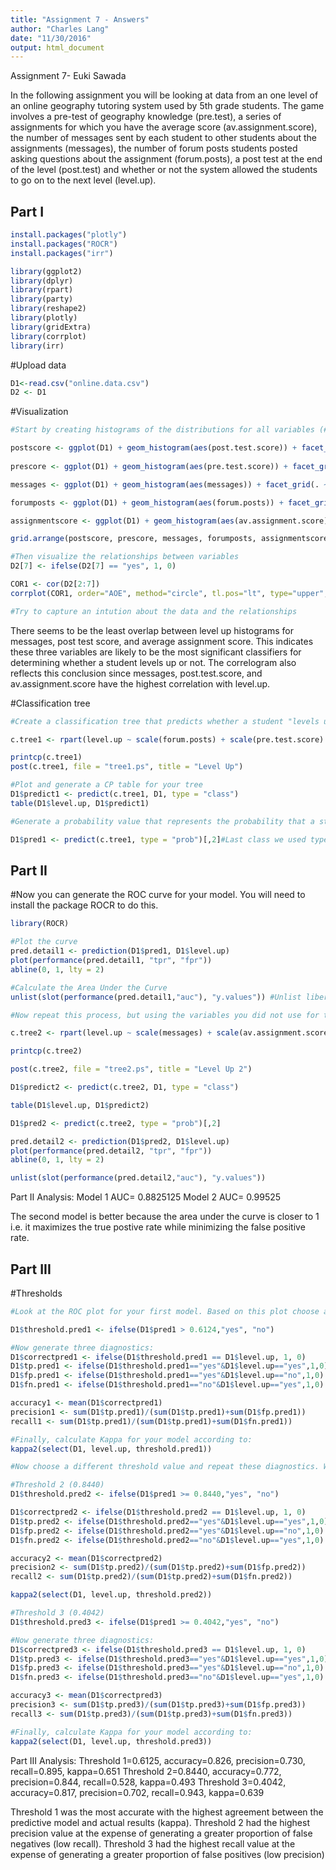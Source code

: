 ```yaml
---
title: "Assignment 7 - Answers"
author: "Charles Lang"
date: "11/30/2016"
output: html_document
---
```

Assignment 7- Euki Sawada

In the following assignment you will be looking at data from an one level of an online geography tutoring system used by 5th grade students. The game involves a pre-test of geography knowledge (pre.test), a series of assignments for which you have the average score (av.assignment.score),  the number of messages sent by each student to other students about the assignments (messages), the number of forum posts students posted asking questions about the assignment (forum.posts), a post test at the end of the level (post.test) and whether or not the system allowed the students to go on to the next level (level.up).  

## Part I
```r
install.packages("plotly")
install.packages("ROCR")
install.packages("irr")
```


```r
library(ggplot2)
library(dplyr)
library(rpart)
library(party)
library(reshape2)
library(plotly)
library(gridExtra)
library(corrplot)
library(irr)
```

#Upload data
```r
D1<-read.csv("online.data.csv")
D2 <- D1
```

#Visualization 
```r
#Start by creating histograms of the distributions for all variables (#HINT: look up "facet" in the ggplot documentation)

postscore <- ggplot(D1) + geom_histogram(aes(post.test.score)) + facet_grid(. ~ level.up)
  
prescore <- ggplot(D1) + geom_histogram(aes(pre.test.score)) + facet_grid(. ~ level.up)

messages <- ggplot(D1) + geom_histogram(aes(messages)) + facet_grid(. ~ level.up)

forumposts <- ggplot(D1) + geom_histogram(aes(forum.posts)) + facet_grid(. ~ level.up)

assignmentscore <- ggplot(D1) + geom_histogram(aes(av.assignment.score)) + facet_grid(. ~ level.up)

grid.arrange(postscore, prescore, messages, forumposts, assignmentscore)

#Then visualize the relationships between variables
D2[7] <- ifelse(D2[7] == "yes", 1, 0)

COR1 <- cor(D2[2:7])
corrplot(COR1, order="AOE", method="circle", tl.pos="lt", type="upper", tl.col="black", tl.cex=0.6, tl.srt=45, addCoef.col="black", addCoefasPercent = TRUE, sig.level=0.50, insig = "blank", main = "Online Data")

#Try to capture an intution about the data and the relationships
```
There seems to be the least overlap between level up histograms for messages, post test score, and average assignment score. This indicates these three variables are likely to be the most significant classifiers for determining whether a student levels up or not. The correlogram also reflects this conclusion since messages, post.test.score, and av.assignment.score have the highest correlation with level.up.

#Classification tree
```r
#Create a classification tree that predicts whether a student "levels up" in the online course using three variables of your choice (As we did last time, set all controls to their minimums)

c.tree1 <- rpart(level.up ~ scale(forum.posts) + scale(pre.test.score) + scale(messages), method="class", data=D1)

printcp(c.tree1)
post(c.tree1, file = "tree1.ps", title = "Level Up")

#Plot and generate a CP table for your tree 
D1$predict1 <- predict(c.tree1, D1, type = "class")
table(D1$level.up, D1$predict1)

#Generate a probability value that represents the probability that a student levels up based your classification tree 

D1$pred1 <- predict(c.tree1, type = "prob")[,2]#Last class we used type = "class" which predicted the classification for us, this time we are using type = "prob" to see the probability that our classififcation is based on.
```
## Part II
#Now you can generate the ROC curve for your model. You will need to install the package ROCR to do this.
```r
library(ROCR)

#Plot the curve
pred.detail1 <- prediction(D1$pred1, D1$level.up) 
plot(performance(pred.detail1, "tpr", "fpr"))
abline(0, 1, lty = 2)

#Calculate the Area Under the Curve
unlist(slot(performance(pred.detail1,"auc"), "y.values")) #Unlist liberates the AUC value from the "performance" object created by ROCR

#Now repeat this process, but using the variables you did not use for the previous model and compare the plots & results of your two models. Which one do you think was the better model? Why?

c.tree2 <- rpart(level.up ~ scale(messages) + scale(av.assignment.score), method="class", data=D1)

printcp(c.tree2)

post(c.tree2, file = "tree2.ps", title = "Level Up 2")

D1$predict2 <- predict(c.tree2, D1, type = "class")

table(D1$level.up, D1$predict2)

D1$pred2 <- predict(c.tree2, type = "prob")[,2]

pred.detail2 <- prediction(D1$pred2, D1$level.up) 
plot(performance(pred.detail2, "tpr", "fpr"))
abline(0, 1, lty = 2)

unlist(slot(performance(pred.detail2,"auc"), "y.values"))
```
Part II Analysis: 
Model 1 AUC= 0.8825125
Model 2 AUC= 0.99525 

The second model is better because the area under the curve is closer to 1 i.e. it maximizes the true postive rate while minimizing the false positive rate.

## Part III
#Thresholds
```r
#Look at the ROC plot for your first model. Based on this plot choose a probability threshold that balances capturing the most correct predictions against false positives. Then generate a new variable in your data set that classifies each student according to your chosen threshold.

D1$threshold.pred1 <- ifelse(D1$pred1 > 0.6124,"yes", "no")

#Now generate three diagnostics:
D1$correctpred1 <- ifelse(D1$threshold.pred1 == D1$level.up, 1, 0)
D1$tp.pred1 <- ifelse(D1$threshold.pred1=="yes"&D1$level.up=="yes",1,0)
D1$fp.pred1 <- ifelse(D1$threshold.pred1=="yes"&D1$level.up=="no",1,0)
D1$fn.pred1 <- ifelse(D1$threshold.pred1=="no"&D1$level.up=="yes",1,0)

accuracy1 <- mean(D1$correctpred1)
precision1 <- sum(D1$tp.pred1)/(sum(D1$tp.pred1)+sum(D1$fp.pred1))
recall1 <- sum(D1$tp.pred1)/(sum(D1$tp.pred1)+sum(D1$fn.pred1))

#Finally, calculate Kappa for your model according to:
kappa2(select(D1, level.up, threshold.pred1))

#Now choose a different threshold value and repeat these diagnostics. What conclusions can you draw about your two thresholds?

#Threshold 2 (0.8440)
D1$threshold.pred2 <- ifelse(D1$pred1 >= 0.8440,"yes", "no")

D1$correctpred2 <- ifelse(D1$threshold.pred2 == D1$level.up, 1, 0)
D1$tp.pred2 <- ifelse(D1$threshold.pred2=="yes"&D1$level.up=="yes",1,0)
D1$fp.pred2 <- ifelse(D1$threshold.pred2=="yes"&D1$level.up=="no",1,0)
D1$fn.pred2 <- ifelse(D1$threshold.pred2=="no"&D1$level.up=="yes",1,0)

accuracy2 <- mean(D1$correctpred2)
precision2 <- sum(D1$tp.pred2)/(sum(D1$tp.pred2)+sum(D1$fp.pred2))
recall2 <- sum(D1$tp.pred2)/(sum(D1$tp.pred2)+sum(D1$fn.pred2))

kappa2(select(D1, level.up, threshold.pred2))

#Threshold 3 (0.4042)
D1$threshold.pred3 <- ifelse(D1$pred1 >= 0.4042,"yes", "no")

#Now generate three diagnostics:
D1$correctpred3 <- ifelse(D1$threshold.pred3 == D1$level.up, 1, 0)
D1$tp.pred3 <- ifelse(D1$threshold.pred3=="yes"&D1$level.up=="yes",1,0)
D1$fp.pred3 <- ifelse(D1$threshold.pred3=="yes"&D1$level.up=="no",1,0)
D1$fn.pred3 <- ifelse(D1$threshold.pred3=="no"&D1$level.up=="yes",1,0)

accuracy3 <- mean(D1$correctpred3)
precision3 <- sum(D1$tp.pred3)/(sum(D1$tp.pred3)+sum(D1$fp.pred3))
recall3 <- sum(D1$tp.pred3)/(sum(D1$tp.pred3)+sum(D1$fn.pred3))

#Finally, calculate Kappa for your model according to:
kappa2(select(D1, level.up, threshold.pred3))
```
Part III Analysis: 
Threshold 1=0.6125, accuracy=0.826, precision=0.730, recall=0.895, kappa=0.651
Threshold 2=0.8440, accuracy=0.772, precision=0.844, recall=0.528, kappa=0.493
Threshold 3=0.4042, accuracy=0.817, precision=0.702, recall=0.943, kappa=0.639

Threshold 1 was the most accurate with the highest agreement between the predictive model and actual results (kappa). Threshold 2 had the highest precision value at the expense of generating a greater proportion of false negatives (low recall). Threshold 3 had the highest recall value at the expense of generating a greater proportion of false positives (low precision)
